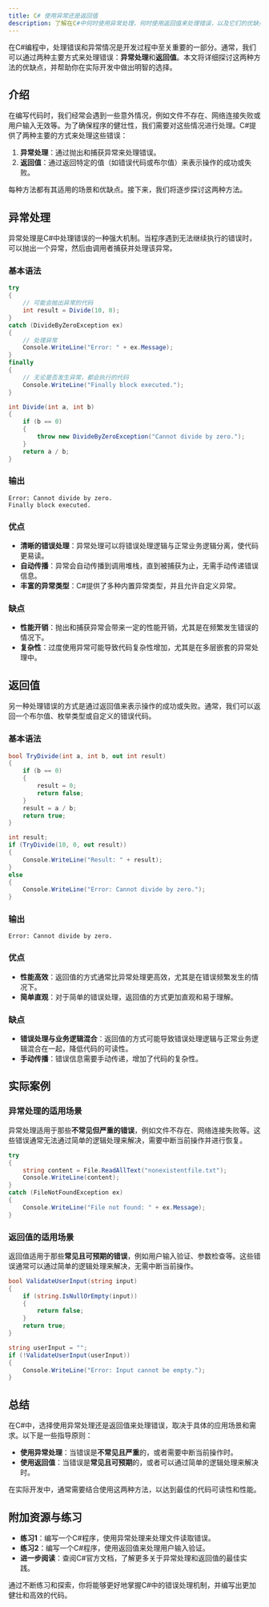 ```yaml
---
title: C# 使用异常还是返回值
description: 了解在C#中何时使用异常处理，何时使用返回值来处理错误，以及它们的优缺点和适用场景。
---
```


在C#编程中，处理错误和异常情况是开发过程中至关重要的一部分。通常，我们可以通过两种主要方式来处理错误：**异常处理**和**返回值**。本文将详细探讨这两种方法的优缺点，并帮助你在实际开发中做出明智的选择。

## 介绍

在编写代码时，我们经常会遇到一些意外情况，例如文件不存在、网络连接失败或用户输入无效等。为了确保程序的健壮性，我们需要对这些情况进行处理。C#提供了两种主要的方式来处理这些错误：

1. **异常处理**：通过抛出和捕获异常来处理错误。
2. **返回值**：通过返回特定的值（如错误代码或布尔值）来表示操作的成功或失败。

每种方法都有其适用的场景和优缺点。接下来，我们将逐步探讨这两种方法。

## 异常处理

异常处理是C#中处理错误的一种强大机制。当程序遇到无法继续执行的错误时，可以抛出一个异常，然后由调用者捕获并处理该异常。

### 基本语法

```csharp
try
{
    // 可能会抛出异常的代码
    int result = Divide(10, 0);
}
catch (DivideByZeroException ex)
{
    // 处理异常
    Console.WriteLine("Error: " + ex.Message);
}
finally
{
    // 无论是否发生异常，都会执行的代码
    Console.WriteLine("Finally block executed.");
}

int Divide(int a, int b)
{
    if (b == 0)
    {
        throw new DivideByZeroException("Cannot divide by zero.");
    }
    return a / b;
}
```

### 输出

```
Error: Cannot divide by zero.
Finally block executed.
```

### 优点

- **清晰的错误处理**：异常处理可以将错误处理逻辑与正常业务逻辑分离，使代码更易读。
- **自动传播**：异常会自动传播到调用堆栈，直到被捕获为止，无需手动传递错误信息。
- **丰富的异常类型**：C#提供了多种内置异常类型，并且允许自定义异常。

### 缺点

- **性能开销**：抛出和捕获异常会带来一定的性能开销，尤其是在频繁发生错误的情况下。
- **复杂性**：过度使用异常可能导致代码复杂性增加，尤其是在多层嵌套的异常处理中。

## 返回值

另一种处理错误的方式是通过返回值来表示操作的成功或失败。通常，我们可以返回一个布尔值、枚举类型或自定义的错误代码。

### 基本语法

```csharp
bool TryDivide(int a, int b, out int result)
{
    if (b == 0)
    {
        result = 0;
        return false;
    }
    result = a / b;
    return true;
}

int result;
if (TryDivide(10, 0, out result))
{
    Console.WriteLine("Result: " + result);
}
else
{
    Console.WriteLine("Error: Cannot divide by zero.");
}
```

### 输出

```
Error: Cannot divide by zero.
```

### 优点

- **性能高效**：返回值的方式通常比异常处理更高效，尤其是在错误频繁发生的情况下。
- **简单直观**：对于简单的错误处理，返回值的方式更加直观和易于理解。

### 缺点

- **错误处理与业务逻辑混合**：返回值的方式可能导致错误处理逻辑与正常业务逻辑混合在一起，降低代码的可读性。
- **手动传播**：错误信息需要手动传递，增加了代码的复杂性。

## 实际案例

### 异常处理的适用场景

异常处理适用于那些**不常见但严重的错误**，例如文件不存在、网络连接失败等。这些错误通常无法通过简单的逻辑处理来解决，需要中断当前操作并进行恢复。

```csharp
try
{
    string content = File.ReadAllText("nonexistentfile.txt");
    Console.WriteLine(content);
}
catch (FileNotFoundException ex)
{
    Console.WriteLine("File not found: " + ex.Message);
}
```

### 返回值的适用场景

返回值适用于那些**常见且可预期的错误**，例如用户输入验证、参数检查等。这些错误通常可以通过简单的逻辑处理来解决，无需中断当前操作。

```csharp
bool ValidateUserInput(string input)
{
    if (string.IsNullOrEmpty(input))
    {
        return false;
    }
    return true;
}

string userInput = "";
if (!ValidateUserInput(userInput))
{
    Console.WriteLine("Error: Input cannot be empty.");
}
```

## 总结

在C#中，选择使用异常处理还是返回值来处理错误，取决于具体的应用场景和需求。以下是一些指导原则：

- **使用异常处理**：当错误是**不常见且严重**的，或者需要中断当前操作时。
- **使用返回值**：当错误是**常见且可预期**的，或者可以通过简单的逻辑处理来解决时。

在实际开发中，通常需要结合使用这两种方法，以达到最佳的代码可读性和性能。

## 附加资源与练习

- **练习1**：编写一个C#程序，使用异常处理来处理文件读取错误。
- **练习2**：编写一个C#程序，使用返回值来处理用户输入验证。
- **进一步阅读**：查阅C#官方文档，了解更多关于异常处理和返回值的最佳实践。

通过不断练习和探索，你将能够更好地掌握C#中的错误处理机制，并编写出更加健壮和高效的代码。
